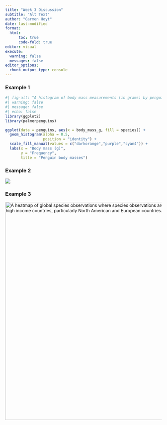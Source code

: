 ```yaml
---
title: "Week 3 Discussion"
subtitle: "Alt Text"
author: "Carmen Hoyt"
date: last-modified
format:
  html:
      toc: true
      code-fold: true
editor: visual
execute:
  warning: false
  messages: false
editor_options: 
  chunk_output_type: console
---
```


### Example 1

```r
#| fig-alt: "A histogram of body mass measurements (in grams) by penguin species showing that Gentoo penguins have higher body mass than Adelie or Chinstrap penguins by x grams."
#| warning: false
#| message: false
#| echo: false
library(ggplot2)
library(palmerpenguins)

ggplot(data = penguins, aes(x = body_mass_g, fill = species)) +
  geom_histogram(alpha = 0.5, 
                 position = "identity") +
  scale_fill_manual(values = c("darkorange","purple","cyan4")) +
  labs(x = "Body mass (g)",
       y = "Frequency",
       title = "Penguin body masses")
```

### Example 2

![](nyt-monthly-temp.png){fig-alt="A dot plot of monthly global temperature deviations from the 20th century average showing a significant warming trend. From 1975 onward, the yearly temperature is hotter than average, wheras prior to 1975 is it cooler than average."}


### Example 3

<img src="chapman-etal-2024.png" alt="A heatmap of global species observations where species observations are disproportionately from high income countries, particularly North American and European countries." width="700px">
